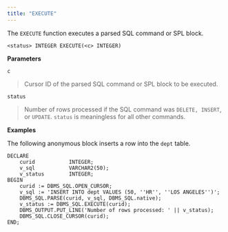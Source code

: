 ```yaml
---
title: "EXECUTE"
---
```




The `EXECUTE` function executes a parsed SQL command or SPL block.

    <status> INTEGER EXECUTE(<c> INTEGER)

**Parameters**

`c`

> Cursor ID of the parsed SQL command or SPL block to be executed.

`status`

> Number of rows processed if the SQL command was `DELETE, INSERT`, or `UPDATE`. `status` is meaningless for all other commands.

**Examples**

The following anonymous block inserts a row into the `dept` table.

    DECLARE
        curid           INTEGER;
        v_sql           VARCHAR2(50);
        v_status        INTEGER;
    BEGIN
        curid := DBMS_SQL.OPEN_CURSOR;
        v_sql := 'INSERT INTO dept VALUES (50, ''HR'', ''LOS ANGELES'')';
        DBMS_SQL.PARSE(curid, v_sql, DBMS_SQL.native);
        v_status := DBMS_SQL.EXECUTE(curid);
        DBMS_OUTPUT.PUT_LINE('Number of rows processed: ' || v_status);
        DBMS_SQL.CLOSE_CURSOR(curid);
    END;
